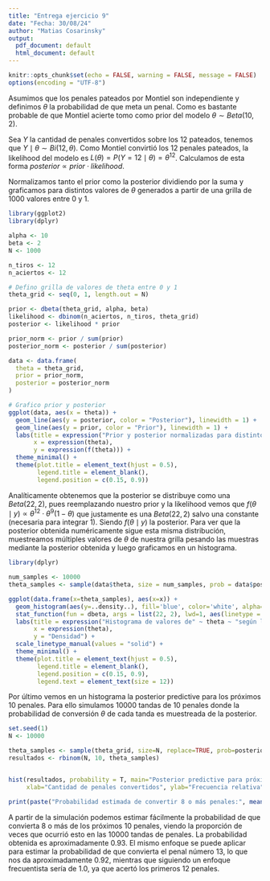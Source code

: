 ```yaml
---
title: "Entrega ejercicio 9"
date: "Fecha: 30/08/24"
author: "Matias Cosarinsky"
output:
  pdf_document: default
  html_document: default
---
```


```r
knitr::opts_chunk$set(echo = FALSE, warning = FALSE, message = FALSE)
options(encoding = "UTF-8")
```

Asumimos que los penales pateados por Montiel son independiente y definimos $\theta$ la probabilidad de que meta un penal. Como es bastante probable de que Montiel acierte tomo como prior del modelo $\theta \sim Beta(10,2)$. 

Sea $Y$ la cantidad de penales convertidos sobre los $12$ pateados, tenemos que $Y \mid \theta \sim Bi(12, \theta)$. Como Montiel convirtió los 12 penales pateados, la likelihood del modelo es $L(\theta) = P(Y=12 \mid \theta) = \theta^{12}$. Calculamos de esta forma $posterior \propto prior \cdot likelihood$.

Normalizamos tanto el prior como la posterior dividiendo por la suma y graficamos para distintos valores de $\theta$ generados a partir de una grilla de 1000 valores entre 0 y 1. 


```r
library(ggplot2)
library(dplyr)

alpha <- 10
beta <- 2
N <- 1000

n_tiros <- 12
n_aciertos <- 12

# Defino grilla de valores de theta entre 0 y 1
theta_grid <- seq(0, 1, length.out = N)

prior <- dbeta(theta_grid, alpha, beta)
likelihood <- dbinom(n_aciertos, n_tiros, theta_grid)
posterior <- likelihood * prior

prior_norm <- prior / sum(prior)
posterior_norm <- posterior / sum(posterior)

data <- data.frame(
  theta = theta_grid,
  prior = prior_norm,
  posterior = posterior_norm
)

# Grafico prior y posterior
ggplot(data, aes(x = theta)) +
  geom_line(aes(y = posterior, color = "Posterior"), linewidth = 1) +
  geom_line(aes(y = prior, color = "Prior"), linewidth = 1) +
  labs(title = expression("Prior y posterior normalizadas para distintos valores de" ~ theta),
       x = expression(theta),
       y = expression(f(theta))) +
  theme_minimal() +
  theme(plot.title = element_text(hjust = 0.5),
        legend.title = element_blank(),
        legend.position = c(0.15, 0.9))

```

\newpage
Analíticamente obtenemos que la posterior se distribuye como una $Beta(22,2)$, pues reemplazando nuestro prior y la likelihood vemos que $f(\theta \mid y) \propto \theta^{12}\cdot \theta^9 (1-\theta)$ que justamente es una $Beta(22,2)$ salvo una constante (necesaria para integrar 1). Siendo $f(\theta \mid y)$ la posterior. \newline 
Para ver que la posterior obtenida numéricamente sigue esta misma distribución, muestreamos múltiples valores de $\theta$ de nuestra grilla pesando las muestras mediante la posterior obtenida y luego graficamos en un histograma.  

```r
library(dplyr)

num_samples <- 10000
theta_samples <- sample(data$theta, size = num_samples, prob = data$posterior, replace = TRUE)

ggplot(data.frame(x=theta_samples), aes(x=x)) +
  geom_histogram(aes(y=..density..), fill='blue', color='white', alpha=0.5, binwidth=0.01) +
  stat_function(fun = dbeta, args = list(22, 2), lwd=1, aes(linetype = "Distribución analítica")) +
  labs(title = expression("Histograma de valores de" ~ theta ~ "según la distribución posterior"),
       x = expression(theta),
       y = "Densidad") + 
  scale_linetype_manual(values = "solid") +
  theme_minimal() + 
  theme(plot.title = element_text(hjust = 0.5),
        legend.title = element_blank(),
        legend.position = c(0.15, 0.9),
        legend.text = element_text(size = 12))

```
\newpage

Por último vemos en un histograma la posterior predictive para los próximos 10 penales. Para ello simulamos 10000 tandas de 10 penales donde la probabilidad de conversión $\theta$ de cada tanda es muestreada de la posterior. 

```r
set.seed(1)
N <- 10000

theta_samples <- sample(theta_grid, size=N, replace=TRUE, prob=posterior_norm)
resultados <- rbinom(N, 10, theta_samples)


hist(resultados, probability = T, main="Posterior predictive para próximos 10 penales",
     xlab="Cantidad de penales convertidos", ylab="Frecuencia relativa")

print(paste("Probabilidad estimada de convertir 8 o más penales:", mean(resultados >= 8)))
```
A partir de la simulación podemos estimar fácilmente la probabilidad de que convierta 8 o más de los próximos 10 penales, viendo la proporción de veces que ocurrió esto en las 10000 tandas de penales. La probabilidad obtenida es aproximadamente 0.93. \newline
El mismo enfoque se puede aplicar para estimar la probabilidad de que convierta el penal número 13, lo que nos da aproximadamente 0.92, mientras que siguiendo un enfoque frecuentista sería de 1.0, ya que acertó los primeros 12 penales.





